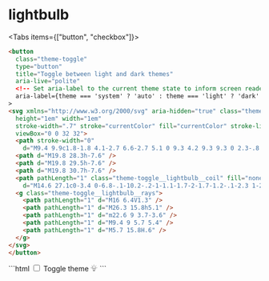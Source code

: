 
# lightbulb 

<ToggleConfiguration name="lightbulb">


<Tabs items={["button", "checkbox"]}>
  <Tab>
``` html
<button
  class="theme-toggle"
  type="button"
  title="Toggle between light and dark themes"
  aria-live="polite"
  <!-- Set aria-label to the current theme state to inform screen readers -->
  aria-label={theme === 'system' ? 'auto' : theme === 'light' ? 'dark' : 'light'}
>
<svg xmlns="http://www.w3.org/2000/svg" aria-hidden="true" class="theme-toggle__lightbulb"
  height="1em" width="1em"
  stroke-width=".7" stroke="currentColor" fill="currentColor" stroke-linecap="round"
  viewBox="0 0 32 32">
  <path stroke-width="0"
    d="M9.4 9.9c1.8-1.8 4.1-2.7 6.6-2.7 5.1 0 9.3 4.2 9.3 9.3 0 2.3-.8 4.4-2.3 6.1-.7.8-2 2.8-2.5 4.4 0 .2-.2.4-.5.4-.2 0-.4-.2-.4-.5v-.1c.5-1.8 2-3.9 2.7-4.8 1.4-1.5 2.1-3.5 2.1-5.6 0-4.7-3.7-8.5-8.4-8.5-2.3 0-4.4.9-5.9 2.5-1.6 1.6-2.5 3.7-2.5 6 0 2.1.7 4 2.1 5.6.8.9 2.2 2.9 2.7 4.9 0 .2-.1.5-.4.5h-.1c-.2 0-.4-.1-.4-.4-.5-1.7-1.8-3.7-2.5-4.5-1.5-1.7-2.3-3.9-2.3-6.1 0-2.3 1-4.7 2.7-6.5z" />
  <path d="M19.8 28.3h-7.6" />
  <path d="M19.8 29.5h-7.6" />
  <path d="M19.8 30.7h-7.6" />
  <path pathLength="1" class="theme-toggle__lightbulb__coil" fill="none"
    d="M14.6 27.1c0-3.4 0-6.8-.1-10.2-.2-1-1.1-1.7-2-1.7-1.2-.1-2.3 1-2.2 2.3.1 1 .9 1.9 2.1 2h7.2c1.1-.1 2-1 2.1-2 .1-1.2-1-2.3-2.2-2.3-.9 0-1.7.7-2 1.7 0 3.4 0 6.8-.1 10.2" />
  <g class="theme-toggle__lightbulb__rays">
    <path pathLength="1" d="M16 6.4V1.3" />
    <path pathLength="1" d="M26.3 15.8h5.1" />
    <path pathLength="1" d="m22.6 9 3.7-3.6" />
    <path pathLength="1" d="M9.4 9 5.7 5.4" />
    <path pathLength="1" d="M5.7 15.8H.6" />
  </g>
</svg>
</button>
```
  </Tab>
<Tab>
```html 
<label class="theme-toggle" title="Toggle theme">
  <input type="checkbox" />
  <span class="theme-toggle-sr">Toggle theme</span>
  <svg xmlns="http://www.w3.org/2000/svg" aria-hidden="true" class="theme-toggle__lightbulb"
  height="1em" width="1em"
  stroke-width=".7" stroke="currentColor" fill="currentColor" stroke-linecap="round"
  viewBox="0 0 32 32">
  <path stroke-width="0"
    d="M9.4 9.9c1.8-1.8 4.1-2.7 6.6-2.7 5.1 0 9.3 4.2 9.3 9.3 0 2.3-.8 4.4-2.3 6.1-.7.8-2 2.8-2.5 4.4 0 .2-.2.4-.5.4-.2 0-.4-.2-.4-.5v-.1c.5-1.8 2-3.9 2.7-4.8 1.4-1.5 2.1-3.5 2.1-5.6 0-4.7-3.7-8.5-8.4-8.5-2.3 0-4.4.9-5.9 2.5-1.6 1.6-2.5 3.7-2.5 6 0 2.1.7 4 2.1 5.6.8.9 2.2 2.9 2.7 4.9 0 .2-.1.5-.4.5h-.1c-.2 0-.4-.1-.4-.4-.5-1.7-1.8-3.7-2.5-4.5-1.5-1.7-2.3-3.9-2.3-6.1 0-2.3 1-4.7 2.7-6.5z" />
  <path d="M19.8 28.3h-7.6" />
  <path d="M19.8 29.5h-7.6" />
  <path d="M19.8 30.7h-7.6" />
  <path pathLength="1" class="theme-toggle__lightbulb__coil" fill="none"
    d="M14.6 27.1c0-3.4 0-6.8-.1-10.2-.2-1-1.1-1.7-2-1.7-1.2-.1-2.3 1-2.2 2.3.1 1 .9 1.9 2.1 2h7.2c1.1-.1 2-1 2.1-2 .1-1.2-1-2.3-2.2-2.3-.9 0-1.7.7-2 1.7 0 3.4 0 6.8-.1 10.2" />
  <g class="theme-toggle__lightbulb__rays">
    <path pathLength="1" d="M16 6.4V1.3" />
    <path pathLength="1" d="M26.3 15.8h5.1" />
    <path pathLength="1" d="m22.6 9 3.7-3.6" />
    <path pathLength="1" d="M9.4 9 5.7 5.4" />
    <path pathLength="1" d="M5.7 15.8H.6" />
  </g>
</svg>
</label>  
```
  </Tab>
</Tabs>



</ToggleConfiguration>